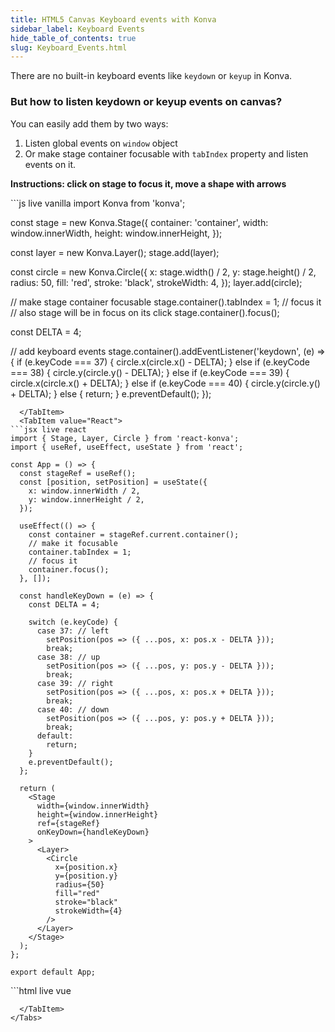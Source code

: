 ```yaml
---
title: HTML5 Canvas Keyboard events with Konva
sidebar_label: Keyboard Events
hide_table_of_contents: true
slug: Keyboard_Events.html
---
```


There are no built-in keyboard events like `keydown` or `keyup` in Konva.

### But how to listen keydown or keyup events on canvas?

You can easily add them by two ways:

1. Listen global events on `window` object
2. Or make stage container focusable with `tabIndex` property and listen events on it.

**Instructions: click on stage to focus it, move a shape with arrows**


<Tabs>
  <TabItem value="Vanilla" default>
```js live vanilla
import Konva from 'konva';

const stage = new Konva.Stage({
  container: 'container',
  width: window.innerWidth,
  height: window.innerHeight,
});

const layer = new Konva.Layer();
stage.add(layer);

const circle = new Konva.Circle({
  x: stage.width() / 2,
  y: stage.height() / 2,
  radius: 50,
  fill: 'red',
  stroke: 'black',
  strokeWidth: 4,
});
layer.add(circle);

// make stage container focusable
stage.container().tabIndex = 1;
// focus it
// also stage will be in focus on its click
stage.container().focus();

const DELTA = 4;

// add keyboard events
stage.container().addEventListener('keydown', (e) => {
  if (e.keyCode === 37) {
    circle.x(circle.x() - DELTA);
  } else if (e.keyCode === 38) {
    circle.y(circle.y() - DELTA);
  } else if (e.keyCode === 39) {
    circle.x(circle.x() + DELTA);
  } else if (e.keyCode === 40) {
    circle.y(circle.y() + DELTA);
  } else {
    return;
  }
  e.preventDefault();
});
```
  </TabItem>
  <TabItem value="React">
```jsx live react
import { Stage, Layer, Circle } from 'react-konva';
import { useRef, useEffect, useState } from 'react';

const App = () => {
  const stageRef = useRef();
  const [position, setPosition] = useState({
    x: window.innerWidth / 2,
    y: window.innerHeight / 2,
  });

  useEffect(() => {
    const container = stageRef.current.container();
    // make it focusable
    container.tabIndex = 1;
    // focus it
    container.focus();
  }, []);

  const handleKeyDown = (e) => {
    const DELTA = 4;
    
    switch (e.keyCode) {
      case 37: // left
        setPosition(pos => ({ ...pos, x: pos.x - DELTA }));
        break;
      case 38: // up
        setPosition(pos => ({ ...pos, y: pos.y - DELTA }));
        break;
      case 39: // right
        setPosition(pos => ({ ...pos, x: pos.x + DELTA }));
        break;
      case 40: // down
        setPosition(pos => ({ ...pos, y: pos.y + DELTA }));
        break;
      default:
        return;
    }
    e.preventDefault();
  };

  return (
    <Stage
      width={window.innerWidth}
      height={window.innerHeight}
      ref={stageRef}
      onKeyDown={handleKeyDown}
    >
      <Layer>
        <Circle
          x={position.x}
          y={position.y}
          radius={50}
          fill="red"
          stroke="black"
          strokeWidth={4}
        />
      </Layer>
    </Stage>
  );
};

export default App;
```
  </TabItem>
  <TabItem value="Vue">
```html live vue
<template>
  <v-stage
    :config="stageSize"
    ref="stageRef"
    @keydown="handleKeyDown"
  >
    <v-layer>
      <v-circle :config="circleConfig" />
    </v-layer>
  </v-stage>
</template>

<script setup>
import { ref, onMounted, computed } from 'vue';

const stageRef = ref(null);
const position = ref({
  x: window.innerWidth / 2,
  y: window.innerHeight / 2,
});

const stageSize = {
  width: window.innerWidth,
  height: window.innerHeight
};

const circleConfig = computed(() => ({
  x: position.value.x,
  y: position.value.y,
  radius: 50,
  fill: 'red',
  stroke: 'black',
  strokeWidth: 4
}));

onMounted(() => {
  const container = stageRef.value.getNode().container();
  // make it focusable
  container.tabIndex = 1;
  // focus it
  container.focus();
});

const handleKeyDown = (e) => {
  const DELTA = 4;
  
  switch (e.keyCode) {
    case 37: // left
      position.value.x -= DELTA;
      break;
    case 38: // up
      position.value.y -= DELTA;
      break;
    case 39: // right
      position.value.x += DELTA;
      break;
    case 40: // down
      position.value.y += DELTA;
      break;
    default:
      return;
  }
  e.preventDefault();
};
</script>
```
  </TabItem>
</Tabs> 